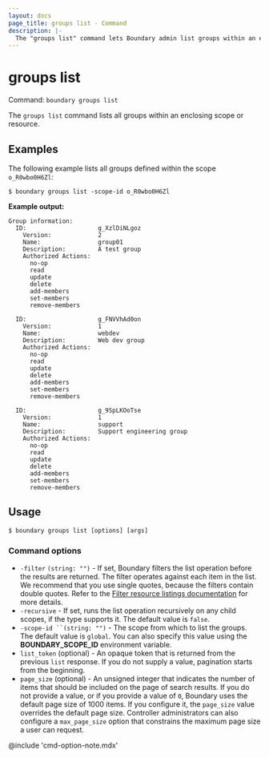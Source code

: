 ```yaml
---
layout: docs
page_title: groups list - Command
description: |-
  The "groups list" command lets Boundary admin list groups within an enclosing scope or resource.
---
```


# groups list

Command: `boundary groups list`

The `groups list` command lists all groups within an enclosing scope or resource.

## Examples

The following example lists all groups defined within the scope `o_R0wbo0H6Zl`:

```shell-session
$ boundary groups list -scope-id o_R0wbo0H6Zl
```

**Example output:**

<CodeBlockConfig hideClipboard>

```plaintext
Group information:
  ID:                    g_XzlDiNLgoz
    Version:             2
    Name:                group01
    Description:         A test group
    Authorized Actions:
      no-op
      read
      update
      delete
      add-members
      set-members
      remove-members

  ID:                    g_FNVVhAd0on
    Version:             1
    Name:                webdev
    Description:         Web dev group
    Authorized Actions:
      no-op
      read
      update
      delete
      add-members
      set-members
      remove-members

  ID:                    g_9SpLKOoTse
    Version:             1
    Name:                support
    Description:         Support engineering group
    Authorized Actions:
      no-op
      read
      update
      delete
      add-members
      set-members
      remove-members
```

</CodeBlockConfig>

## Usage

<CodeBlockConfig hideClipboard>

```shell-session
$ boundary groups list [options] [args]
```

</CodeBlockConfig>


### Command options

- `-filter` `(string: "")` - If set, Boundary filters the list operation before the results are returned.
The filter operates against each item in the list.
We recommend that you use single quotes, because the filters contain double quotes.
Refer to the [Filter resource listings documentation](/boundary/docs/concepts/filtering/resource-listing) for more details.
- `-recursive`  - If set, runs the list operation recursively on any child scopes, if the type supports it.
The default value is `false`.
- `-scope-id ``(string: "")` - The scope from which to list the groups.
The default value is `global`.
You can also specify this value using the **BOUNDARY_SCOPE_ID** environment variable.
- `list_token` (optional) - An opaque token that is returned from the previous `list` response.
If you do not supply a value, pagination starts from the beginning.
- `page_size` (optional) - An unsigned integer that indicates the number of items that should be included on the page of search results.
If you do not provide a value, or if you provide a value of `0`, Boundary uses the default page size of 1000 items.
If you configure it, the `page_size` value overrides the default page size.
Controller administrators can also configure a `max_page_size` option that constrains the maximum page size a user can request.

@include 'cmd-option-note.mdx'